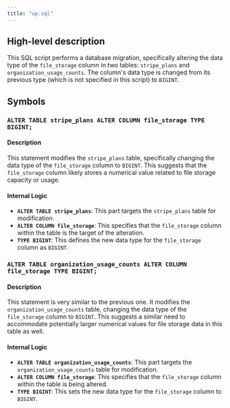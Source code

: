 ```yaml
---
title: "up.sql"
---
```


## High-level description
This SQL script performs a database migration, specifically altering the data type of the `file_storage` column in two tables: `stripe_plans` and `organization_usage_counts`. The column's data type is changed from its previous type (which is not specified in this script) to `BIGINT`.

## Symbols

### `ALTER TABLE stripe_plans ALTER COLUMN file_storage TYPE BIGINT;`
#### Description
This statement modifies the `stripe_plans` table, specifically changing the data type of the `file_storage` column to `BIGINT`. This suggests that the `file_storage` column likely stores a numerical value related to file storage capacity or usage.

#### Internal Logic
- **`ALTER TABLE stripe_plans`**: This part targets the `stripe_plans` table for modification.
- **`ALTER COLUMN file_storage`**: This specifies that the `file_storage` column within the table is the target of the alteration.
- **`TYPE BIGINT`**: This defines the new data type for the `file_storage` column as `BIGINT`.

### `ALTER TABLE organization_usage_counts ALTER COLUMN file_storage TYPE BIGINT;`
#### Description
This statement is very similar to the previous one. It modifies the `organization_usage_counts` table, changing the data type of the `file_storage` column to `BIGINT`. This suggests a similar need to accommodate potentially larger numerical values for file storage data in this table as well.

#### Internal Logic
- **`ALTER TABLE organization_usage_counts`**: This part targets the `organization_usage_counts` table for modification.
- **`ALTER COLUMN file_storage`**: This specifies that the `file_storage` column within the table is being altered.
- **`TYPE BIGINT`**: This sets the new data type for the `file_storage` column to `BIGINT`.
